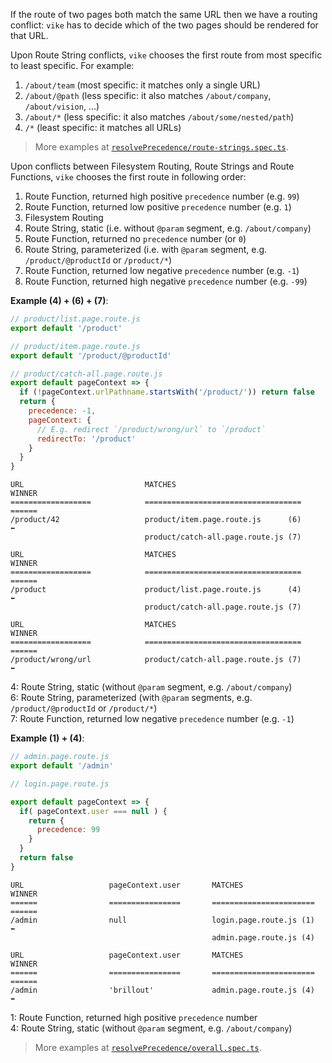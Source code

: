 If the route of two pages both match the same URL then we have a routing conflict: `vike` has to decide which of the two pages should be rendered for that URL.

Upon Route String conflicts, `vike` chooses the first route from most specific to least specific. For example:

1. `/about/team` (most specific: it matches only a single URL)
1. `/about/@path` (less specific: it also matches `/about/company`, `/about/vision`, ...)
1. `/about/*` (less specific: it also matches `/about/some/nested/path`)
1. `/*` (least specific: it matches all URLs)

> More examples at [`resolvePrecedence/route-strings.spec.ts`](https://github.com/brillout/vike/blob/main/vike/shared/route/resolvePrecedence/route-strings.spec.ts).

Upon conflicts between Filesystem Routing, Route Strings and Route Functions, `vike` chooses the first route in following order:

1. Route Function, returned high positive `precedence` number (e.g. `99`)
1. Route Function, returned low positive `precedence` number (e.g. `1`)
1. Filesystem Routing
1. Route String, static (i.e. without `@param` segment, e.g. `/about/company`)
1. Route Function, returned no `precedence` number (or `0`)
1. Route String, parameterized (i.e. with `@param` segment, e.g. `/product/@productId` or `/product/*`)
1. Route Function, returned low negative `precedence` number (e.g. `-1`)
1. Route Function, returned high negative `precedence` number (e.g. `-99`)

**Example (4) + (6) + (7)**:

```js
// product/list.page.route.js
export default '/product'
```
```js
// product/item.page.route.js
export default '/product/@productId'
```
```js
// product/catch-all.page.route.js
export default pageContext => {
  if (!pageContext.urlPathname.startsWith('/product/')) return false
  return {
    precedence: -1,
    pageContext: {
      // E.g. redirect `/product/wrong/url` to `/product`
      redirectTo: '/product'
    }
  }
}
```

```
URL                           MATCHES                                    WINNER
==================            ===================================        ======
/product/42                   product/item.page.route.js      (6)        ⬅️
                              product/catch-all.page.route.js (7)
```
```
URL                           MATCHES                                    WINNER
==================            ===================================        ======
/product                      product/list.page.route.js      (4)        ⬅️
                              product/catch-all.page.route.js (7)
```
```
URL                           MATCHES                                    WINNER
==================            ===================================        ======
/product/wrong/url            product/catch-all.page.route.js (7)        ⬅️
```

4: Route String, static (without `@param` segment, e.g. `/about/company`)  
6: Route String, parameterized (with `@param` segments, e.g. `/product/@productId` or `/product/*`)  
7: Route Function, returned low negative `precedence` number (e.g. `-1`)  

**Example (1) + (4)**:

```js
// admin.page.route.js
export default '/admin'
```
```js
// login.page.route.js

export default pageContext => {
  if( pageContext.user === null ) {
    return {
      precedence: 99
    }
  }
  return false
}
```

```
URL                   pageContext.user       MATCHES                       WINNER
======                ================       =======================       ======
/admin                null                   login.page.route.js (1)       ⬅️
                                             admin.page.route.js (4)
```
```
URL                   pageContext.user       MATCHES                       WINNER
======                ================       =======================       ======
/admin                'brillout'             admin.page.route.js (4)       ⬅️
```

1: Route Function, returned high positive `precedence` number  
4: Route String, static (without `@param` segment, e.g. `/about/company`)  

> More examples at [`resolvePrecedence/overall.spec.ts`](https://github.com/brillout/vike/blob/main/vike/shared/route/resolvePrecedence/overall.spec.ts).
